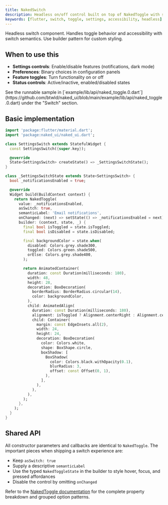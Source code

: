 ```yaml
---
title: NakedSwitch
description: Headless on/off control built on top of NakedToggle with switch semantics for accessibility
keywords: [flutter, switch, toggle, settings, accessibility, headless]
---
```


Headless switch component. Handles toggle behavior and accessibility with switch semantics. Use builder pattern for custom styling.

## When to use this

- **Settings controls**: Enable/disable features (notifications, dark mode)
- **Preferences**: Binary choices in configuration panels
- **Feature toggles**: Turn functionality on or off
- **Status controls**: Active/inactive, enabled/disabled states

<Info>
  See the runnable sample in [`example/lib/api/naked_toggle.0.dart`](https://github.com/btwld/naked_ui/blob/main/example/lib/api/naked_toggle.0.dart) under the "Switch" section.
</Info>

## Basic implementation

```dart
import 'package:flutter/material.dart';
import 'package:naked_ui/naked_ui.dart';

class SettingsSwitch extends StatefulWidget {
  const SettingsSwitch({super.key});

  @override
  State<SettingsSwitch> createState() => _SettingsSwitchState();
}

class _SettingsSwitchState extends State<SettingsSwitch> {
  bool _notificationsEnabled = true;

  @override
  Widget build(BuildContext context) {
    return NakedToggle(
      value: _notificationsEnabled,
      asSwitch: true,
      semanticLabel: 'Email notifications',
      onChanged: (next) => setState(() => _notificationsEnabled = next),
      builder: (context, state, _) {
        final bool isToggled = state.isToggled;
        final bool isDisabled = state.isDisabled;

        final backgroundColor = state.when(
          disabled: Colors.grey.shade300,
          toggled: Colors.green.shade500,
          orElse: Colors.grey.shade400,
        );

        return AnimatedContainer(
          duration: const Duration(milliseconds: 180),
          width: 48,
          height: 28,
          decoration: BoxDecoration(
            borderRadius: BorderRadius.circular(14),
            color: backgroundColor,
          ),
          child: AnimatedAlign(
            duration: const Duration(milliseconds: 180),
            alignment: isToggled ? Alignment.centerRight : Alignment.centerLeft,
            child: Container(
              margin: const EdgeInsets.all(2),
              width: 24,
              height: 24,
              decoration: BoxDecoration(
                color: Colors.white,
                shape: BoxShape.circle,
                boxShadow: [
                  BoxShadow(
                    color: Colors.black.withOpacity(0.1),
                    blurRadius: 3,
                    offset: const Offset(0, 1),
                  ),
                ],
              ),
            ),
          ),
        );
      },
    );
  }
}
```

## Shared API

All constructor parameters and callbacks are identical to `NakedToggle`. The important pieces when shipping a switch experience are:

- Keep `asSwitch: true`
- Supply a descriptive `semanticLabel`
- Use the typed `NakedToggleState` in the builder to style hover, focus, and pressed affordances
- Disable the control by omitting `onChanged`

Refer to the [NakedToggle documentation](./toggle) for the complete property breakdown and grouped option patterns.
